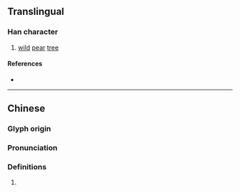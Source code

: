 {{character info}}
==Translingual==

===Han character===
{{Han char|rn=75|rad=木|as=13|sn=17|four=48933|canj=DYTO|ids=⿰木遂}}

# [[wild]] [[pear]] [[tree]]

====References====
* {{Han ref|kx=0557.020|dkj=15667|hdz=21304.010|uh=6A96|ud=27286|bh=ECF4|bd=60660}}

----

==Chinese==
{{zh-forms}}

===Glyph origin===
{{Han etym}}

===Pronunciation===
{{zh-pron
|m=suì
|c=seoi6
|mc=y
|oc=y
|ma=
|cat=n
}}

===Definitions===
{{zh-hanzi}}

# {{rfdef|zh}}